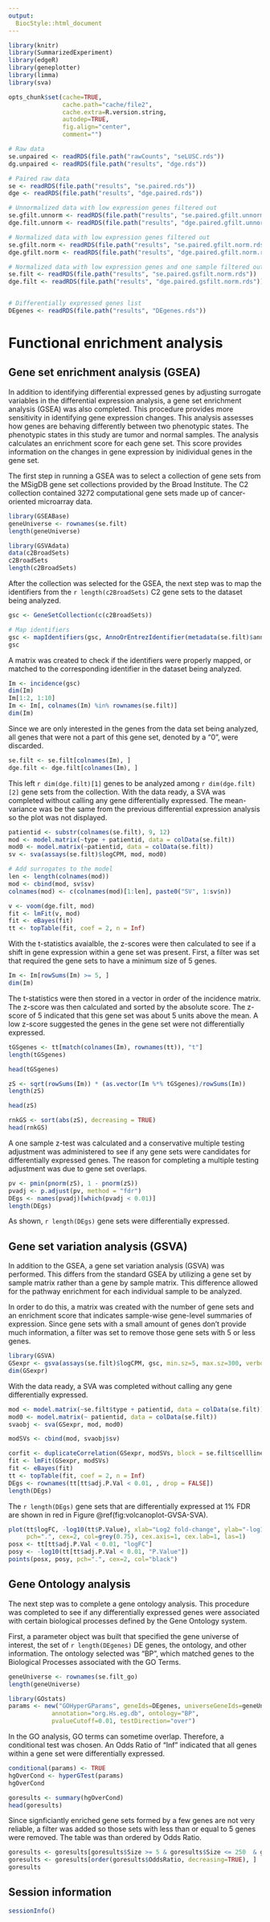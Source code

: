```yaml
---
output:
  BiocStyle::html_document
---
```


<!---
Because we split the analysis pipeline in different independent files,
to speed up processing it, here in the setup block we load libraries and
objects that were loaded or produced in the previously processed file,
and which are necessary in this file.
--->

```r
library(knitr)
library(SummarizedExperiment)
library(edgeR)
library(geneplotter)
library(limma)
library(sva)

opts_chunk$set(cache=TRUE,
               cache.path="cache/file2",
               cache.extra=R.version.string,
               autodep=TRUE,
               fig.align="center",
               comment="")

# Raw data
se.unpaired <- readRDS(file.path("rawCounts", "seLUSC.rds"))
dg.unpaired <- readRDS(file.path("results", "dge.rds"))

# Paired raw data
se <- readRDS(file.path("results", "se.paired.rds"))
dge <- readRDS(file.path("results", "dge.paired.rds"))

# Unnormalized data with low expression genes filtered out
se.gfilt.unnorm <- readRDS(file.path("results", "se.paired.gfilt.unnorm.rds"))
dge.filt.unnorm <- readRDS(file.path("results", "dge.paired.gfilt.unnorm.rds.rds"))

# Normalized data with low expression genes filtered out
se.gfilt.norm <- readRDS(file.path("results", "se.paired.gfilt.norm.rds"))
dge.gfilt.norm <- readRDS(file.path("results", "dge.paired.gfilt.norm.rds"))

# Normalized data with low expression genes and one sample filtered out
se.filt <- readRDS(file.path("results", "se.paired.gsfilt.norm.rds"))
dge.filt <- readRDS(file.path("results", "dge.paired.gsfilt.norm.rds"))


# Differentially expressed genes list
DEgenes <- readRDS(file.path("results", "DEgenes.rds"))
```

# Functional enrichment analysis

## Gene set enrichment analysis (GSEA)

In addition to identifying differential expressed genes by adjusting surrogate variables in the differential expression analysis, a gene set enrichment analysis (GSEA) was also completed. This procedure provides more sensitivity in identifying gene expression changes. This analysis assesses how genes are behaving differently between two phenotypic states. The phenotypic states in this study are tumor and normal samples. The analysis calculates an enrichment score for each gene set. This score provides information on the changes in gene expression by inidividual genes in the gene set. 

The first step in running a GSEA was to select a collection of gene sets from the MSigDB gene set collections provided by the Broad Institute. The C2 collection contained 3272 computational gene sets made up of cancer-oriented microarray data.

```r
library(GSEABase)
geneUniverse <- rownames(se.filt)
length(geneUniverse)

library(GSVAdata) 
data(c2BroadSets) 
c2BroadSets
length(c2BroadSets)
```

After the collection was selected for the GSEA, the next step was to map the identifiers from the `r length(c2BroadSets)` C2 gene sets to the dataset being analyzed.

```r
gsc <- GeneSetCollection(c(c2BroadSets))

# Map identifiers
gsc <- mapIdentifiers(gsc, AnnoOrEntrezIdentifier(metadata(se.filt)$annotation))
gsc
```

A matrix was created to check if the identifiers were properly mapped, or matched to the corresponding identifier in the dataset being analyzed. 

```r
Im <- incidence(gsc)
dim(Im)
Im[1:2, 1:10]
Im <- Im[, colnames(Im) %in% rownames(se.filt)]
dim(Im)
```

Since we are only interested in the genes from the data set being analyzed, all genes that were not a part of this gene set, denoted by a "0", were discarded.  

```r
se.filt <- se.filt[colnames(Im), ]
dge.filt <- dge.filt[colnames(Im), ]
```

This left `r dim(dge.filt)[1]` genes to be analyzed among `r dim(dge.filt)[2]` gene sets from the collection. With the data ready, a SVA was completed without calling any gene differentially expressed. The mean-variance was be the same from the previous differential expression analysis so the plot was not displayed.

```r
patientid <- substr(colnames(se.filt), 9, 12)
mod <- model.matrix(~type + patientid, data = colData(se.filt))
mod0 <- model.matrix(~patientid, data = colData(se.filt))
sv <- sva(assays(se.filt)$logCPM, mod, mod0)

# Add surrogates to the model
len <- length(colnames(mod))
mod <- cbind(mod, sv$sv)
colnames(mod) <- c(colnames(mod)[1:len], paste0("SV", 1:sv$n))

v <- voom(dge.filt, mod)
fit <- lmFit(v, mod)
fit <- eBayes(fit)
tt <- topTable(fit, coef = 2, n = Inf)
```

With the t-statistics avaialble, the z-scores were then calculated to see if a shift in gene expression within a gene set was present. First, a filter was set that required the gene sets to have a minimum size of 5 genes.

```r
Im <- Im[rowSums(Im) >= 5, ]
dim(Im)
```

The t-statistics were then stored in a vector in order of the incidence matrix. The z-score was then calculated and sorted by the absolute score. The z-score of 5 indicated that this gene set was about 5 units above the mean. A low z-score suggested the genes in the gene set were not differentially expressed. 

```r
tGSgenes <- tt[match(colnames(Im), rownames(tt)), "t"]
length(tGSgenes)

head(tGSgenes)

zS <- sqrt(rowSums(Im)) * (as.vector(Im %*% tGSgenes)/rowSums(Im))
length(zS)

head(zS)

rnkGS <- sort(abs(zS), decreasing = TRUE)
head(rnkGS)
```

A one sample z-test was calculated and a conservative multiple testing adjustment was administered to see if any gene sets were candidates for differentially expressed genes. The reason for completing a multiple testing adjustment was due to gene set overlaps. 

```r
pv <- pmin(pnorm(zS), 1 - pnorm(zS))
pvadj <- p.adjust(pv, method = "fdr")
DEgs <- names(pvadj)[which(pvadj < 0.01)]
length(DEgs)
```

As shown, `r length(DEgs)` gene sets were differentially expressed.

## Gene set variation analysis (GSVA)

In addition to the GSEA, a gene set variation analysis (GSVA) was performed. This differs from the standard GSEA by utilizing a gene set by sample matrix rather than a gene by sample matrix. This difference allowed for the pathway enrichment for each individual sample to be analyzed.

In order to do this, a matrix was created with the number of gene sets and an enrichment score that indicates sample-wise gene-level summaries of expression. Since gene sets with a small amount of genes don't provide much information, a filter was set to remove those gene sets with 5 or less genes.

```r
library(GSVA)
GSexpr <- gsva(assays(se.filt)$logCPM, gsc, min.sz=5, max.sz=300, verbose=FALSE)
dim(GSexpr)
```

With the data ready, a SVA was completed without calling any gene differentially expressed.

```r
mod <- model.matrix(~se.filt$type + patientid, data = colData(se.filt))
mod0 <- model.matrix(~ patientid, data = colData(se.filt))
svaobj <- sva(GSexpr, mod, mod0)

modSVs <- cbind(mod, svaobj$sv)

corfit <- duplicateCorrelation(GSexpr, modSVs, block = se.filt$cellline)
fit <- lmFit(GSexpr, modSVs)
fit <- eBayes(fit)
tt <- topTable(fit, coef = 2, n = Inf)
DEgs <- rownames(tt[tt$adj.P.Val < 0.01, , drop = FALSE])
length(DEgs)
```

The `r length(DEgs)` gene sets that are differentially expressed at 1% FDR are shown in red in Figure \@ref(fig:volcanoplot-GVSA-SVA).

```r
plot(tt$logFC, -log10(tt$P.Value), xlab="Log2 fold-change", ylab="-log10 P-value", 
     pch=".", cex=2, col=grey(0.75), cex.axis=1, cex.lab=1, las=1)
posx <- tt[tt$adj.P.Val < 0.01, "logFC"] 
posy <- -log10(tt[tt$adj.P.Val < 0.01, "P.Value"]) 
points(posx, posy, pch=".", cex=2, col="black")
```

## Gene Ontology analysis

The next step was to complete a gene ontology analysis. This procedure was completed to see if any differentially expressed genes were associated with certain biological processes defined by the Gene Ontology system. 

First, a parameter object was built that specified the gene universe of interest, the set of `r length(DEgenes)` DE genes, the ontology, and other information. The ontology selected was "BP", which matched genes to the Biological Processes associated with the GO Terms.

```r
geneUniverse <- rownames(se.filt_go)
length(geneUniverse)

library(GOstats)
params <- new("GOHyperGParams", geneIds=DEgenes, universeGeneIds=geneUniverse,
            annotation="org.Hs.eg.db", ontology="BP",
            pvalueCutoff=0.01, testDirection="over")
```

In the GO analysis, GO terms can sometime overlap. Therefore, a conditional test was chosen. An Odds Ratio of "Inf" indicated that all genes within a gene set were differentially expressed.

```r
conditional(params) <- TRUE
hgOverCond <- hyperGTest(params)
hgOverCond

goresults <- summary(hgOverCond)
head(goresults)
```

Since signficiantly enriched gene sets formed by a few genes are not very reliable, a filter was added so those sets with less than or equal to 5 genes were removed. The table was than ordered by Odds Ratio. 

```r
goresults <- goresults[goresults$Size >= 5 & goresults$Size <= 250  & goresults$OddsRatio >= 1.5, ]
goresults <- goresults[order(goresults$OddsRatio, decreasing=TRUE), ]
goresults
```

## Session information

```r
sessionInfo()
```
